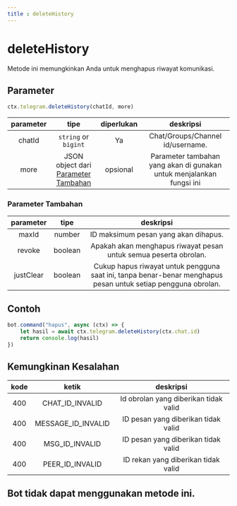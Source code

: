 ```yaml
---
title : deleteHistory
---
```

# deleteHistory
Metode ini memungkinkan Anda untuk menghapus riwayat komunikasi.
## Parameter
```ts
ctx.telegram.deleteHistory(chatId, more)
```
| parameter | tipe | diperlukan | deskripsi | 
| :----: | :---: | :-----: | :---------: |
| chatId | `string` or `bigint` | Ya | Chat/Groups/Channel id/username. |
| more | JSON object dari [Parameter Tambahan](#parameter-tambahan) | opsional | Parameter tambahan yang akan di gunakan untuk menjalankan fungsi ini | 

### Parameter Tambahan
| parameter | tipe | deskripsi | 
| :----: | :---: | :---------: |
| maxId | number | ID maksimum pesan yang akan dihapus. | 
| revoke | boolean | Apakah akan menghapus riwayat pesan untuk semua peserta obrolan. | 
| justClear | boolean | Cukup hapus riwayat untuk pengguna saat ini, tanpa benar-benar menghapus pesan untuk setiap pengguna obrolan. | 

## Contoh
```ts highlight="2"
bot.command("hapus", async (ctx) => {
    let hasil = await ctx.telegram.deleteHistory(ctx.chat.id)
    return console.log(hasil)
})
```
## Kemungkinan Kesalahan
| kode | ketik | deskripsi |
| :---: | :---: | :------:|
| 400 | CHAT_ID_INVALID | Id obrolan yang diberikan tidak valid |
| 400 | MESSAGE_ID_INVALID | ID pesan yang diberikan tidak valid |
| 400 | MSG_ID_INVALID | ID pesan yang diberikan tidak valid |
| 400 | PEER_ID_INVALID | ID rekan yang diberikan tidak valid |

## Bot tidak dapat menggunakan metode ini.